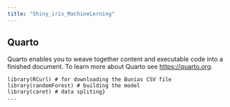 ```yaml
---
title: "Shiny_iris_MachineLerning"
---
```


## Quarto

Quarto enables you to weave together content and executable code into a finished document. To learn more about Quarto see <https://quarto.org>.

```{...{# Importing libraries}
library(RCurl) # for downloading the Bunias CSV file
library(randomForest) # building the model
library(caret) # data spliting}
...
```
